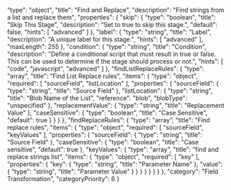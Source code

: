   "type": "object",
  "title": "Find and Replace",
  "description": "Find strings from a list and replace them",
  "properties": {
    "skip": {
      "type": "boolean",
      "title": "Skip This Stage",
      "description": "Set to true to skip this stage.",
      "default": false,
      "hints": [
        "advanced"
      ]
    },
    "label": {
      "type": "string",
      "title": "Label",
      "description": "A unique label for this stage.",
      "hints": [
        "advanced"
      ],
      "maxLength": 255
    },
    "condition": {
      "type": "string",
      "title": "Condition",
      "description": "Define a conditional script that must result in true or false. This can be used to determine if the stage should process or not.",
      "hints": [
        "code",
        "javascript",
        "advanced"
      ]
    },
    "findListReplaceRules": {
      "type": "array",
      "title": "Find List Replace rules",
      "items": {
        "type": "object",
        "required": [
          "sourceField",
          "listLocation"
        ],
        "properties": {
          "sourceField": {
            "type": "string",
            "title": "Source Field"
          },
          "listLocation": {
            "type": "string",
            "title": "Blob Name of the List",
            "reference": "blob",
            "blobType": "unspecified"
          },
          "replacementValue": {
            "type": "string",
            "title": "Replacement Value"
          },
          "caseSensitive": {
            "type": "boolean",
            "title": "Case Sensitive",
            "default": true
          }
        }
      }
    },
    "findReplaceRules": {
      "type": "array",
      "title": "Find replace rules",
      "items": {
        "type": "object",
        "required": [
          "sourceField",
          "keyValues"
        ],
        "properties": {
          "sourceField": {
            "type": "string",
            "title": "Source Field"
          },
          "caseSensitive": {
            "type": "boolean",
            "title": "Case sensitive",
            "default": true
          },
          "keyValues": {
            "type": "array",
            "title": "find and replace strings list",
            "items": {
              "type": "object",
              "required": [
                "key"
              ],
              "properties": {
                "key": {
                  "type": "string",
                  "title": "Parameter Name"
                },
                "value": {
                  "type": "string",
                  "title": "Parameter Value"
                }
              }
            }
          }
        }
      }
    }
  },
  "category": "Field Transformation",
  "categoryPriority": 6
}
